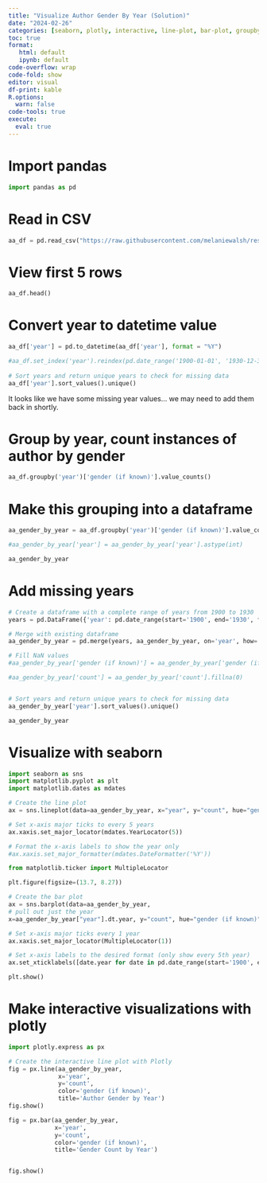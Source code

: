 ```yaml
---
title: "Visualize Author Gender By Year (Solution)"
date: "2024-02-26"
categories: [seaborn, plotly, interactive, line-plot, bar-plot, groupby, python, solution]
toc: true
format: 
   html: default
   ipynb: default
code-overflow: wrap
code-fold: show
editor: visual
df-print: kable
R.options:
  warn: false
code-tools: true
execute:
  eval: true
---
```


#  Import pandas

```python
import pandas as pd
```

# Read in CSV
```python
aa_df = pd.read_csv("https://raw.githubusercontent.com/melaniewalsh/responsible-datasets-in-context/main/datasets/aa-periodical-poetry/AAPADA-Periodical-Poetry_1900-1928.csv")
```

# View first 5 rows

```python
aa_df.head()
```

# Convert year to datetime value

```python
aa_df['year'] = pd.to_datetime(aa_df['year'], format = "%Y")

#aa_df.set_index('year').reindex(pd.date_range('1900-01-01', '1930-12-31', freq='Y'))
      
# Sort years and return unique years to check for missing data
aa_df['year'].sort_values().unique()
```

It looks like we have some missing year values... we may need to add them back in shortly.

# Group by year, count instances of author by gender

```python
aa_df.groupby('year')['gender (if known)'].value_counts()
```

# Make this grouping into a dataframe

```python
aa_gender_by_year = aa_df.groupby('year')['gender (if known)'].value_counts().reset_index()

#aa_gender_by_year['year'] = aa_gender_by_year['year'].astype(int)

aa_gender_by_year
```

# Add missing years

```python
# Create a dataframe with a complete range of years from 1900 to 1930
years = pd.DataFrame({'year': pd.date_range(start='1900', end='1930', freq='YS')})

# Merge with existing dataframe
aa_gender_by_year = pd.merge(years, aa_gender_by_year, on='year', how='left')

# Fill NaN values
#aa_gender_by_year['gender (if known)'] = aa_gender_by_year['gender (if known)'].fillna("no author recorded")

#aa_gender_by_year['count'] = aa_gender_by_year['count'].fillna(0)


# Sort years and return unique years to check for missing data
aa_gender_by_year['year'].sort_values().unique()

aa_gender_by_year
```

# Visualize with seaborn

```python
import seaborn as sns
import matplotlib.pyplot as plt
import matplotlib.dates as mdates

# Create the line plot
ax = sns.lineplot(data=aa_gender_by_year, x="year", y="count", hue="gender (if known)")

# Set x-axis major ticks to every 5 years
ax.xaxis.set_major_locator(mdates.YearLocator(5))

# Format the x-axis labels to show the year only
#ax.xaxis.set_major_formatter(mdates.DateFormatter('%Y'))


```

```python

from matplotlib.ticker import MultipleLocator

plt.figure(figsize=(13.7, 8.27))

# Create the bar plot
ax = sns.barplot(data=aa_gender_by_year, 
# pull out just the year
x=aa_gender_by_year["year"].dt.year, y="count", hue="gender (if known)")

# Set x-axis major ticks every 1 year
ax.xaxis.set_major_locator(MultipleLocator(1))

# Set x-axis labels to the desired format (only show every 5th year)
ax.set_xticklabels([date.year for date in pd.date_range(start='1900', end='1930', freq='YS')], rotation=45)

plt.show()

```

# Make interactive visualizations with plotly
``` python
import plotly.express as px

# Create the interactive line plot with Plotly
fig = px.line(aa_gender_by_year, 
              x='year', 
              y='count', 
              color='gender (if known)',
              title='Author Gender by Year')
fig.show()
```

``` python

fig = px.bar(aa_gender_by_year, 
             x='year', 
             y='count', 
             color='gender (if known)',
             title='Gender Count by Year')


fig.show()
```